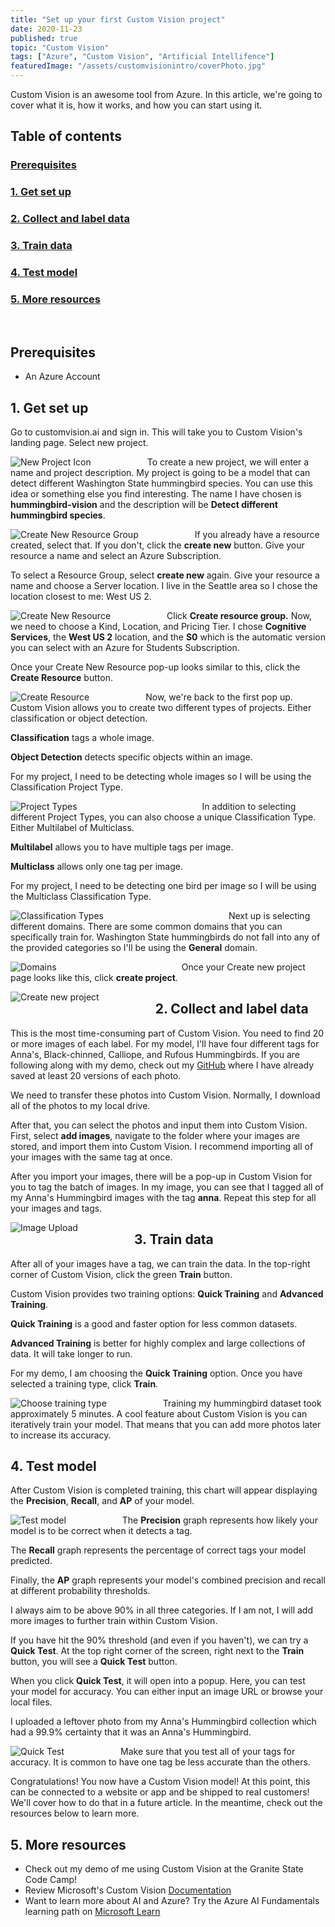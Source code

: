 ```yaml
---
title: "Set up your first Custom Vision project"
date: 2020-11-23
published: true
topic: "Custom Vision"
tags: ["Azure", "Custom Vision", "Artificial Intellifence"]
featuredImage: "/assets/customvisionintro/coverPhoto.jpg"
---
```


Custom Vision is an awesome tool from Azure. In this article, we're going to cover what it is, how it works, and how you can start using it.

## Table of contents

### [Prerequisites](#prerequisites)

### [1. Get set up](#setup)

### [2. Collect and label data](#label)

### [3. Train data](#train)

### [4. Test model](#test)

### [5. More resources](#resources)

<br />

## <a name='prerequisites'>Prerequisites</a>

- An Azure Account

## <a name='setup'>1. Get set up</a>

Go to customvision.ai and sign in. This will take you to Custom Vision's landing page. Select new project.

<img
  src="/assets/customvisionintro/newproject.png"
  alt="New Project Icon"
  style="float: left; margin-right: 90px;"
/>

To create a new project, we will enter a name and project description. My project is going to be a model that can detect different Washington State hummingbird species. You can use this idea or something else you find interesting. The name I have chosen is **hummingbird-vision** and the description will be **Detect different hummingbird species**.

<img
  src="/assets/customvisionintro/name.png"
  alt="Create New Resource Group"
  style="float: left; margin-right: 90px;"
/>

If you already have a resource created, select that. If you don't, click the **create new** button. Give your resource a name and select an Azure Subscription.

To select a Resource Group, select **create new** again. Give your resource a name and choose a Server location. I live in the Seattle area so I chose the location closest to me: West US 2.

<img
  src="/assets/customvisionintro/createNewResource.png"
  alt="Create New Resource"
  style="float: left; margin-right: 90px;"
/>

Click **Create resource group.** Now, we need to choose a Kind, Location, and Pricing Tier. I chose **Cognitive Services**, the **West US 2** location, and the **S0** which is the automatic version you can select with an Azure for Students Subscription.

Once your Create New Resource pop-up looks similar to this, click the **Create Resource** button.

<img
  src="/assets/customvisionintro/createResource.png"
  alt="Create Resource"
  style="float: left; margin-right: 90px;"
/>

Now, we're back to the first pop up. Custom Vision allows you to create two different types of projects. Either classification or object detection.

**Classification** tags a whole image.

**Object Detection** detects specific objects within an image.

For my project, I need to be detecting whole images so I will be using the Classification Project Type.

<img
  src="/assets/customvisionintro/projectType.png"
  alt="Project Types"
  style="float: left; margin-right: 200px;"
/>

In addition to selecting different Project Types, you can also choose a unique Classification Type. Either Multilabel of Multiclass.

**Multilabel** allows you to have multiple tags per image.

**Multiclass** allows only one tag per image.

For my project, I need to be detecting one bird per image so I will be using the Multiclass Classification Type.

<img
  src="/assets/customvisionintro/classificationType.png"
  alt="Classification Types"
  style="float: left; margin-right: 200px;"
/>

Next up is selecting different domains. There are some common domains that you can specifically train for. Washington State hummingbirds do not fall into any of the provided categories so I'll be using the **General** domain.

<img
  src="/assets/customvisionintro/domain.png"
  alt="Domains"
  style="float: left; margin-right: 200px;"
/>

Once your Create new project page looks like this, click **create project**.

<img
  src="/assets/customvisionintro/createNewProject.png"
  alt="Create new project"
  style="float: left; margin-right: 90px;"
/>

## <a name='label'>2. Collect and label data</a>

This is the most time-consuming part of Custom Vision. You need to find 20 or more images of each label. For my model, I'll have four different tags for Anna's, Black-chinned, Calliope, and Rufous Hummingbirds. If you are following along with my demo, check out my <a href="https://github.com/LocksleyLK/set-up-your-first-Custom-Vision-project" target="_blank">GitHub</a> where I have already saved at least 20 versions of each photo.

We need to transfer these photos into Custom Vision. Normally, I download all of the photos to my local drive.

After that, you can select the photos and input them into Custom Vision. First, select **add images**, navigate to the folder where your images are stored, and import them into Custom Vision. I recommend importing all of your images with the same tag at once.

After you import your images, there will be a pop-up in Custom Vision for you to tag the batch of images. In my image, you can see that I tagged all of my Anna's Hummingbird images with the tag **anna**. Repeat this step for all your images and tags.

<img
  src="/assets/customvisionintro/tagImages.png"
  alt="Image Upload"
  style="float: left; margin-right: 90px;"
/>

## <a name='train'>3. Train data</a>

After all of your images have a tag, we can train the data. In the top-right corner of Custom Vision, click the green **Train** button.

Custom Vision provides two training options: **Quick Training** and **Advanced Training**.

**Quick Training** is a good and faster option for less common datasets.

**Advanced Training** is better for highly complex and large collections of data. It will take longer to run.

For my demo, I am choosing the **Quick Training** option. Once you have selected a training type, click **Train**.

<img
  src="/assets/customvisionintro/train.png"
  alt="Choose training type"
  style="float: left; margin-right: 90px;"
/>

Training my hummingbird dataset took approximately 5 minutes. A cool feature about Custom Vision is you can iteratively train your model. That means that you can add more photos later to increase its accuracy.

## <a name='test'>4. Test model</a>

After Custom Vision is completed training, this chart will appear displaying the **Precision**, **Recall**, and **AP** of your model.

<img
  src="/assets/customvisionintro/data.png"
  alt="Test model"
  style="float: left; margin-right: 90px;"
/>

The **Precision** graph represents how likely your model is to be correct when it detects a tag.

The **Recall** graph represents the percentage of correct tags your model predicted.

Finally, the **AP** graph represents your model's combined precision and recall at different probability thresholds.

I always aim to be above 90% in all three categories. If I am not, I will add more images to further train within Custom Vision.

If you have hit the 90% threshold (and even if you haven't), we can try a **Quick Test**. At the top right corner of the screen, right next to the **Train** button, you will see a **Quick Test** button.

When you click **Quick Test**, it will open into a popup. Here, you can test your model for accuracy. You can either input an image URL or browse your local files.

I uploaded a leftover photo from my Anna's Hummingbird collection which had a 99.9% certainty that it was an Anna's Hummingbird.

<img
  src="/assets/customvisionintro/quickTest.png"
  alt="Quick Test"
  style="float: left; margin-right: 90px;"
/>

Make sure that you test all of your tags for accuracy. It is common to have one tag be less accurate than the others.

Congratulations! You now have a Custom Vision model! At this point, this can be connected to a website or app and be shipped to real customers! We'll cover how to do that in a future article. In the meantime, check out the resources below to learn more.

## <a name='resources'>5. More resources</a>

- Check out my demo of me using Custom Vision at the Granite State Code Camp!
- Review Microsoft's Custom Vision <a href="https://docs.microsoft.com/en-us/azure/cognitive-services/custom-vision-service/" target="_blank">Documentation</a>
- Want to learn more about AI and Azure? Try the Azure AI Fundamentals learning path on <a href="https://docs.microsoft.com/en-us/learn/certifications/azure-ai-fundamentals" target="_blank">Microsoft Learn</a>
